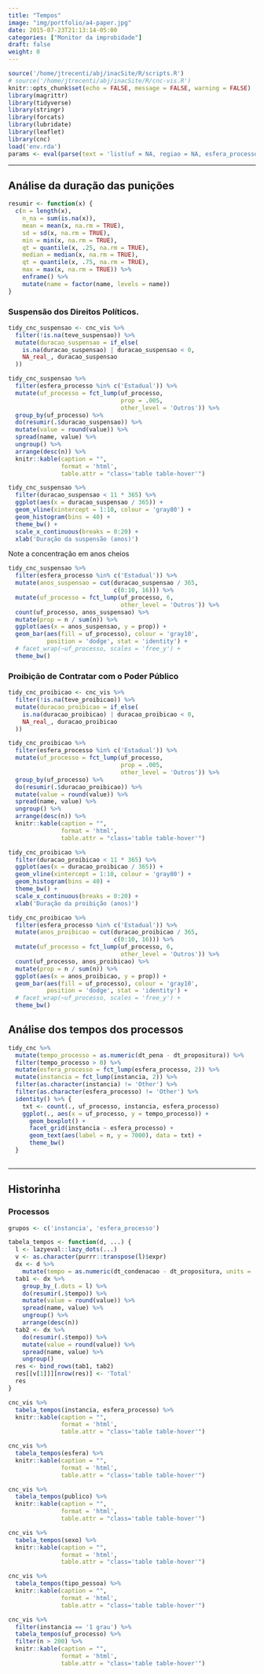 ```yaml
---
title: "Tempos"
image: "img/portfolio/a4-paper.jpg"
date: 2015-07-23T21:13:14-05:00
categories: ["Monitor da improbidade"]
draft: false
weight: 0
---
```


```r
source('/home/jtrecenti/abj/inacSite/R/scripts.R')
# source('/home/jtrecenti/abj/inacSite/R/cnc-vis.R')
knitr::opts_chunk$set(echo = FALSE, message = FALSE, warning = FALSE)
library(magrittr)
library(tidyverse)
library(stringr)
library(forcats)
library(lubridate)
library(leaflet)
library(cnc)
load('env.rda')
params <- eval(parse(text = 'list(uf = NA, regiao = NA, esfera_processo = NA)'))
```

-------------------------------------------------------------------------------

## Análise da duração das punições

```r
resumir <- function(x) {
  c(n = length(x),
    n_na = sum(is.na(x)),
    mean = mean(x, na.rm = TRUE),
    sd = sd(x, na.rm = TRUE),
    min = min(x, na.rm = TRUE),
    qt = quantile(x, .25, na.rm = TRUE),
    median = median(x, na.rm = TRUE),
    qt = quantile(x, .75, na.rm = TRUE),
    max = max(x, na.rm = TRUE)) %>% 
    enframe() %>% 
    mutate(name = factor(name, levels = name))
}
```

### Suspensão dos Direitos Políticos.

```r
tidy_cnc_suspensao <- cnc_vis %>% 
  filter(!is.na(teve_suspensao)) %>% 
  mutate(duracao_suspensao = if_else(
    is.na(duracao_suspensao) | duracao_suspensao < 0,
    NA_real_, duracao_suspensao
  ))
```


```r
tidy_cnc_suspensao %>% 
  filter(esfera_processo %in% c('Estadual')) %>% 
  mutate(uf_processo = fct_lump(uf_processo, 
                                prop = .005, 
                                other_level = 'Outros')) %>% 
  group_by(uf_processo) %>% 
  do(resumir(.$duracao_suspensao)) %>% 
  mutate(value = round(value)) %>% 
  spread(name, value) %>% 
  ungroup() %>% 
  arrange(desc(n)) %>% 
  knitr::kable(caption = "",
               format = 'html', 
               table.attr = "class='table table-hover'")
```

```r
tidy_cnc_suspensao %>% 
  filter(duracao_suspensao < 11 * 365) %>% 
  ggplot(aes(x = duracao_suspensao / 365)) +
  geom_vline(xintercept = 1:10, colour = 'gray80') +
  geom_histogram(bins = 40) +
  theme_bw() +
  scale_x_continuous(breaks = 0:20) +
  xlab('Duração da suspensão (anos)')
```

Note a concentração em anos cheios

```r
tidy_cnc_suspensao %>% 
  filter(esfera_processo %in% c('Estadual')) %>% 
  mutate(anos_suspensao = cut(duracao_suspensao / 365, 
                              c(0:10, 16))) %>% 
  mutate(uf_processo = fct_lump(uf_processo, 6, 
                                other_level = 'Outros')) %>% 
  count(uf_processo, anos_suspensao) %>% 
  mutate(prop = n / sum(n)) %>% 
  ggplot(aes(x = anos_suspensao, y = prop)) +
  geom_bar(aes(fill = uf_processo), colour = 'gray10',
           position = 'dodge', stat = 'identity') +
  # facet_wrap(~uf_processo, scales = 'free_y') +
  theme_bw()
```

### Proibição de Contratar com o Poder Público

```r
tidy_cnc_proibicao <- cnc_vis %>% 
  filter(!is.na(teve_proibicao)) %>% 
  mutate(duracao_proibicao = if_else(
    is.na(duracao_proibicao) | duracao_proibicao < 0,
    NA_real_, duracao_proibicao
  ))
```


```r
tidy_cnc_proibicao %>% 
  filter(esfera_processo %in% c('Estadual')) %>% 
  mutate(uf_processo = fct_lump(uf_processo, 
                                prop = .005, 
                                other_level = 'Outros')) %>% 
  group_by(uf_processo) %>% 
  do(resumir(.$duracao_proibicao)) %>% 
  mutate(value = round(value)) %>% 
  spread(name, value) %>% 
  ungroup() %>% 
  arrange(desc(n)) %>% 
  knitr::kable(caption = "",
               format = 'html', 
               table.attr = "class='table table-hover'")
```

```r
tidy_cnc_proibicao %>% 
  filter(duracao_proibicao < 11 * 365) %>% 
  ggplot(aes(x = duracao_proibicao / 365)) +
  geom_vline(xintercept = 1:10, colour = 'gray80') +
  geom_histogram(bins = 40) +
  theme_bw() +
  scale_x_continuous(breaks = 0:20) +
  xlab('Duração da proibição (anos)')
```

```r
tidy_cnc_proibicao %>% 
  filter(esfera_processo %in% c('Estadual')) %>% 
  mutate(anos_proibicao = cut(duracao_proibicao / 365, 
                              c(0:10, 16))) %>% 
  mutate(uf_processo = fct_lump(uf_processo, 6, 
                                other_level = 'Outros')) %>% 
  count(uf_processo, anos_proibicao) %>% 
  mutate(prop = n / sum(n)) %>% 
  ggplot(aes(x = anos_proibicao, y = prop)) +
  geom_bar(aes(fill = uf_processo), colour = 'gray10',
           position = 'dodge', stat = 'identity') +
  # facet_wrap(~uf_processo, scales = 'free_y') +
  theme_bw()
```


## Análise dos tempos dos processos

```r
tidy_cnc %>% 
  mutate(tempo_processo = as.numeric(dt_pena - dt_propositura)) %>% 
  filter(tempo_processo > 0) %>%
  mutate(esfera_processo = fct_lump(esfera_processo, 2)) %>% 
  mutate(instancia = fct_lump(instancia, 2)) %>% 
  filter(as.character(instancia) != 'Other') %>% 
  filter(as.character(esfera_processo) != 'Other') %>% 
  identity() %>% {
    txt <- count(., uf_processo, instancia, esfera_processo)
    ggplot(., aes(x = uf_processo, y = tempo_processo)) +
      geom_boxplot() +
      facet_grid(instancia ~ esfera_processo) +
      geom_text(aes(label = n, y = 7000), data = txt) +
      theme_bw()
  }
  
```


-------------------------------------------------------------------------------

## Historinha

### Processos

```r
grupos <- c('instancia', 'esfera_processo')

tabela_tempos <- function(d, ...) {
  l <- lazyeval::lazy_dots(...)
  v <- as.character(purrr::transpose(l)$expr)
  dx <- d %>% 
    mutate(tempo = as.numeric(dt_condenacao - dt_propositura, units = 'days'))
  tab1 <- dx %>%     
    group_by_(.dots = l) %>% 
    do(resumir(.$tempo)) %>% 
    mutate(value = round(value)) %>% 
    spread(name, value) %>% 
    ungroup() %>% 
    arrange(desc(n))
  tab2 <- dx %>%
    do(resumir(.$tempo)) %>%
    mutate(value = round(value)) %>%
    spread(name, value) %>%
    ungroup()
  res <- bind_rows(tab1, tab2)
  res[[v[1]]][nrow(res)] <- 'Total'
  res
}

cnc_vis %>% 
  tabela_tempos(instancia, esfera_processo) %>% 
  knitr::kable(caption = "",
               format = 'html', 
               table.attr = "class='table table-hover'")

cnc_vis %>% 
  tabela_tempos(esfera) %>% 
  knitr::kable(caption = "",
               format = 'html', 
               table.attr = "class='table table-hover'")

cnc_vis %>% 
  tabela_tempos(publico) %>% 
  knitr::kable(caption = "",
               format = 'html', 
               table.attr = "class='table table-hover'")

cnc_vis %>% 
  tabela_tempos(sexo) %>% 
  knitr::kable(caption = "",
               format = 'html', 
               table.attr = "class='table table-hover'")

cnc_vis %>% 
  tabela_tempos(tipo_pessoa) %>% 
  knitr::kable(caption = "",
               format = 'html', 
               table.attr = "class='table table-hover'")

cnc_vis %>% 
  filter(instancia == '1 grau') %>% 
  tabela_tempos(uf_processo) %>% 
  filter(n > 200) %>% 
  knitr::kable(caption = "",
               format = 'html', 
               table.attr = "class='table table-hover'")
```
